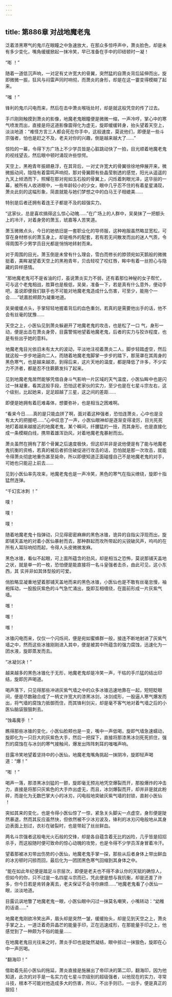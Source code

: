 ```yaml
---
---
---
```

title: 第886章 对战地魔老鬼
---



泛着漆黑寒气的鬼爪在眼瞳之中急速放大，在那众多惊呼声中，萧炎脸色，却是未有多少变化，嘴角缓缓掀起一抹冷笑，早已准备在手中的印结顿时一凝！

“嘭 ！”

随着一道低沉声响，一对足有丈许宽大的骨翼，突然猛的自萧炎背后延伸而出，旋即微微一振，狂风与闷雷声同时响彻，而萧炎的身形，却是在这一霎变得模糊了起来。

“嗤 ！”

锋利的鬼爪闪电而来，然后在击中萧炎喉咙处时，却是就这般凭空的传了过去。

手爪刚刚触摸到萧炎的影像，地魔老鬼眼瞳便是微微一缩，一声冷哼，掌心中的寒气喷发而出，直接是将这道影像震得化为虚无，旋即缓缓转身，抬头望着天空上，淡淡地道：“难怪方言三人都会死在你手中，这般速度，莫说他们，即便是一些斗宗强者，怕也是赶之不及，老夫对你的兴趣，倒是越来越大了……”

惊险的一幕，令得下方广场上不少学员皆是心脏跳动快了一拍，目光顺着地魔老鬼的视线望去，然后眼中顿时涌现许些惊愕。

天空上，黑袍青年振翅悬浮，在其背后，一对丈许宽大的骨翼徐徐地伸展开来，微微振动间，隐隐有着雷鸣声响彻，那对骨翼颇有些晶莹剔透的感觉，阳光从遥遥的九天上倾洒而下，照耀在那对宛如玉石般的骨翼上，闪烁着刺眼光泽，这华丽的一幕，被所有人收进眼中，一些年龄较小的少女，眼中几乎忍不住的有着星星涌现，萧炎此刻的这幅形象，简直就能与她们梦想之中的白马王子相媲美……

特别是后者还拥有着连王子都是不及的超强实力。

“这家伙，总是喜欢搞得这么惊心动魄……”在广场上的人群中，吴昊抹了一把额头上的冷汗，对着身旁的萧玉，琥嘉等人苦笑道。

萧玉微微点头，今日的她依旧是一套职业化的导师服，这种袍服虽然略显宽松，可穿在身材修长的萧玉身上，却是格外的配套，若有若无间散发而出的迷人气质，令得周围不少男学员目光都是悄悄地转射而来。

对于周围的目光，萧玉倒是未曾有什么理会，雪白而修长的脖颈宛如天鹅般的微微挺着，美眸凝望着天空上的黑袍青年，贝齿轻咬了咬红唇，眸中有着一丝担心与隐藏的异样感情。

“那地魔老鬼可不是省油的灯，虽说萧炎实力不弱，还有着那位神秘的女子帮忙，可与这个老鬼相战，胜算也是极低，吴昊，准备一下，若是真有什么意外，便动手吧，虽说即便我们联手也不可能对地魔老鬼造成什么伤害，可至少，能拖个一会……”琥嘉脸颊颇为凝重地道。

吴昊缓缓点头，手掌轻轻地握着背后的血色重剑，若真的是需要他出手的话，他不会有丝毫的犹豫……

天空之上，小医仙见到萧炎躲避开了地魔老鬼的攻击，也是松了一口 气，身形一动，便是出击在萧炎身旁，目露警惕地望着地魔老鬼，后者的实力与狡诈程度，也是有些出乎她的意料。

地魔老鬼目光依旧未有太大的波动，平淡地注视着萧炎二人，脚步轻踏虚空，然后就这般一步步地逼向二人，而随着地魔老鬼脚掌一步步的踏下，那笼罩在其周身的黑色寒气，也是越来越浓，到得后来，这片天地的温度，都是降低了许多，不少实力不济者，都是忍不住簌簌发抖了起来。

见到地魔老鬼居然能够凭借自身斗气影响一片区域的天气温度，小医仙眸中也是闪过一抹凝重，看其这般手段，恐怕这老家伙的实力，至少也是在七星斗宗左右，这个级别，比起她来，足足超越了三星，这之间的差距……

即便是她拥有着厄难毒体，想要弥补，也是相当之困难啊。

“看来今日……真的是只能血拼了啊，面对着这种强者，恐怕连萧炎，心中也是没有太大的把握吧……”心中叹息了一声，小医仙眼神却是逐渐变得凌厉，目光死死地盯着越来越接近的地魔老鬼，某个瞬间，纤腰猛的一扭，而其身形，也是直接化成一条模糊白线，携带着雄浑劲风，对着地魔老鬼暴射而出。

萧炎虽然在拥有了那个骨翼之后速度极快，但这却并非是说他便是有了能与地魔老鬼抗衡的资格，若真的被后者抓住破绽进行攻击的话，恐怕就是那一次攻击，就能令得萧炎彻底地重伤甚至毙命，所以即便知道正面碰撞自己不是地魔老鬼的对手，可她也只能迎上前去……

见到小医仙率先攻来，地魔老鬼也是一声冷笑，黑色的寒气在指尖缭绕，旋即十指猛然连弹。

“千幻玄冰刺 ！”

噗！

噗！

噗！

随着地魔老鬼十指弹动，只见得密密麻麻的黑色冰锥，诡异的自指尖浮现而出，旋即铺天盖地的对着小医仙暴射而去，那种群起而攻所带起的尖锐破风声，呜呜的在所有人耳际响彻而起，令得人头皮微微发麻。

黑色冰锥，看似不起眼，可上面所蕴含的劲风，却是相当之恐怖，莫说那铺天盖地之状，就是单一的一枚，恐怕便是能直接将一名斗皇强者击杀，由此可见，这小东西，其 实并非如其体型般的可爱。

俏脸略显凝重地望着那铺天盖地而来的黑色冰锥，小医仙也是不敢有丝毫怠慢，袖袍挥动，一股股灰紫色的斗气急忙涌出，旋即互相缠绕，在面前形成一片灰紫气墙。

嗤！

嗤！

嗤！

冰锥闪电而来，仅仅一个闪烁间，便是宛如蜜蜂群一般，接连不断地射进了灰紫气墙之中，然而这些冰锥刚刚进入其中，便是被其中所蕴含的强力腐蚀，迅速化为一团水液，旋即蒸发而去。

“冰凝剑决！”

越来越多的黑色冰锥化于无形，地魔老鬼却是冷笑一声，干枯的手爪猛的结出印结，旋即厉声喝道。

喝声落下，只见得那些冲进灰紫气墙之中的众多冰锥迅速地靠在一起，短短眨眼间，便是尽数融合成了一柄丈许宽大的漆黑冰剑，冰剑成形，一股逼人寒气爆发而出，将气墙的腐蚀力抵御而住，而其锋利剑尖，却是毫不客气地对着气墙之后的小医仙脑袋狠狠刺去。

“蚀毒魔手 ！”

瞧得那些冰锥的变化，小医仙脸颊也是一变，嘴中一声低喝，旋即气墙急速蠕动，旋即化为一只巨大的灰紫色大手，然后一把探下，直接将那漆黑冰剑死死抓住，强烈的腐蚀在与冰剑的寒气接触间，爆发出阵阵刺耳的嗤嗤声响。

目露冷笑地望着坚持中的小医仙，地魔老鬼嘴角挑起一抹阴冷，旋即轻声喝道：“爆！”

“嘭 ！”

喝声一落，那漆黑冰剑猛的一颤，旋即毫无预兆地凭空爆裂而开，那股爆炸的冲击力，直接是将那只灰紫色的大手炸出虚无，而且，冰剑爆裂而开，却并非是就此粉碎，而是化为无数巴掌大小的冰刃，闪电般地突破灰紫气墙的封锁，直射小医仙 ！

突如其来的变化，也是令得小医仙惊了一惊，紧急关头脚尖一点虚空，身形便是陡然暴退，然而其反应虽然快，但依然被不少冰刃波及，锋利的冰刃闪电般地从其身边表面上划过，衣衫在破裂时，也是带起了丝丝鲜血。

两名斗宗强者这般电光火石般的交锋，却是各自蕴含着无比的凶险，几乎皆是招招杀手，而这般随时便可致命的惊心动魄的攻势，也是令得不少学员浑身冒着冷汗。

望着那被冰刃带出伤势的小医仙，地魔老鬼手掌一探，那些从后者身体上带出鲜血的冰刃顿时闪掠而回，最后化为一团团黑色寒气回缩到其身体之中。

“能在如此年纪便是踏足斗宗层次，即便是老夫也不得不承认你的天赋的确惊人，但如今的你，只不过是一名四星斗宗而已，凭此便是想与我抗衡，却是还差了许多，你今日若是肯转身离去，老夫保证不会寻你麻烦……”地魔老鬼看了小医仙一眼，淡淡地道。

目露讥讽地瞥了地魔老鬼一眼，小医仙眼中闪过一抹莫名嘲笑，小嘴转动：“幼稚的话语……”

地魔老鬼刚欲冷笑出声，眉头却是突然一皱，缓缓抬头，却是见到天空之上，萧炎手掌之上，一道泛着奇异晶芒的能量手印，正在迅速成形，在那能量手印之上，他感觉到了一种颇为不俗的能量……

在地魔老鬼目光往来之时，萧炎手印也是陡然凝结，眼中掠过一抹狠色，旋即在心中一声厉喝。

“翻海印！”

借助着先前小医仙的拖延，萧炎直接是施展出了帝印决的第二印，翻海印，因为他知道，此次的对手是一名实力在七星斗宗级别的超级强者，以他现在的实力，寻常斗技，根本不可能对他造成多大的伤害，所以，不出手则已，一出手，便是真正的狠招！
